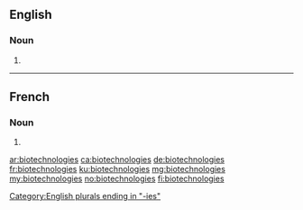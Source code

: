 ==English==

===Noun===
{{head|en|plural}}

# {{plural of|biotechnology|lang=en}}

[[Category:English plurals ending in "-ies"]]

----

==French==

===Noun===
{{head|fr|plural|g=?}}

# {{plural of|biotechnologie|lang=fr}}

[[ar:biotechnologies]]
[[ca:biotechnologies]]
[[de:biotechnologies]]
[[fr:biotechnologies]]
[[ku:biotechnologies]]
[[mg:biotechnologies]]
[[my:biotechnologies]]
[[no:biotechnologies]]
[[fi:biotechnologies]]